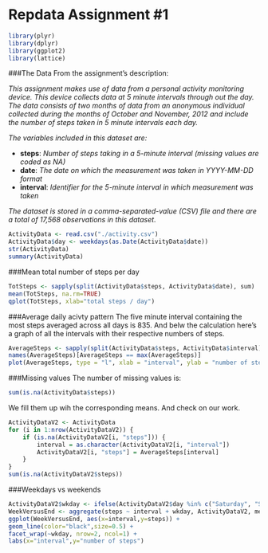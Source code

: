 Repdata Assignment #1
=====================

```r
library(plyr)
library(dplyr)
library(ggplot2)
library(lattice)
```

###The Data
From the assignment's description:

*This assignment makes use of data from a personal activity monitoring device. This device collects data at 5 minute intervals through out the day. The data consists of two months of data from an anonymous individual collected during the months of October and November, 2012 and include the number of steps taken in 5 minute intervals each day.*

*The variables included in this dataset are:*

- **steps**: *Number of steps taking in a 5-minute interval (missing values are coded as NA)*
- **date**: *The date on which the measurement was taken in YYYY-MM-DD format*
- **interval**: *Identifier for the 5-minute interval in which measurement was taken*

*The dataset is stored in a comma-separated-value (CSV) file and there are a total of 17,568 observations in this dataset.*

```r
ActivityData <- read.csv("./activity.csv")
ActivityData$day <- weekdays(as.Date(ActivityData$date))
str(ActivityData)
summary(ActivityData)
```

###Mean total number of steps per day
```r
TotSteps <- sapply(split(ActivityData$steps, ActivityData$date), sum)
mean(TotSteps, na.rm=TRUE)
qplot(TotSteps, xlab="total steps / day")
```

###Average daily acivty pattern
The five minute interval containing the most steps averaged across all days is 835. And belw the calculation here's a graph of all the intervals with their respective numbers of steps.
```r
AverageSteps <- sapply(split(ActivityData$steps, ActivityData$interval), mean, na.rm = TRUE)
names(AverageSteps)[AverageSteps == max(AverageSteps)]
plot(AverageSteps, type = "l", xlab = "interval", ylab = "number of steps")
```

###Missing values
The number of missing values is:
```r
sum(is.na(ActivityData$steps))
```
We fill them up wih the corresponding means. And check on our work.
```r
ActivityDataV2 <- ActivityData
for (i in 1:nrow(ActivityDataV2)) {
    if (is.na(ActivityDataV2[i, "steps"])) {
        interval = as.character(ActivityDataV2[i, "interval"])
        ActivityDataV2[i, "steps"] = AverageSteps[interval]
    }
}
sum(is.na(ActivityDataV2$steps))
```
###Weekdays vs weekends
```r
ActivityDataV2$wkday <- ifelse(ActivityDataV2$day %in% c("Saturday", "Sunday"),"Weekend", "Weekday")
WeekVersusEnd <- aggregate(steps ~ interval + wkday, ActivityDataV2, mean)
ggplot(WeekVersusEnd, aes(x=interval,y=steps)) + 
geom_line(color="black",size=0.5) + 
facet_wrap(~wkday, nrow=2, ncol=1) + 
labs(x="interval",y="number of steps")
```